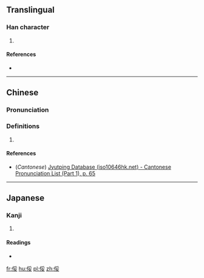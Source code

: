 ==Translingual==

===Han character===
{{Han char|rn=9|rad=人|as=07|sn=9|four=2224<sub>3</sub>|canj=人月女 (OBV)|ids=⿰[[亻]][[妥]]}}

# {{defn|Han|sort=人07}}

====References====
* {{Han ref|kx=0104.010|dkj=00660|dj=0220.010|hdz=10163.050|uh=4FC0|ud=20416|bh=CDED|bd=52717}}

----

==Chinese==
{{zh-forms}}

===Pronunciation===
{{zh-pron
|m=tuǐ
|c=teoi2
|mc=
|oc=
|ma=
|cat=
}}

===Definitions===
# {{rfdef|lang=zh}}

====References====
*(''Cantonese'') [http://www.iso10646hk.net/jp/document/download.jsp Jyutping Database (iso10646hk.net) - Cantonese Pronunciation List (Part 1), p. 65]

----

==Japanese==

===Kanji===
{{ja-kanji|grade=|rs=人07}}

# {{defn|lang=ja|sort=人07}}

====Readings====
* {{ja-readings|on=[[たい]] (tai), [[て]] (te)|kun=[[よわい]] (yowai)}}

[[fr:俀]]
[[hu:俀]]
[[pl:俀]]
[[zh:俀]]